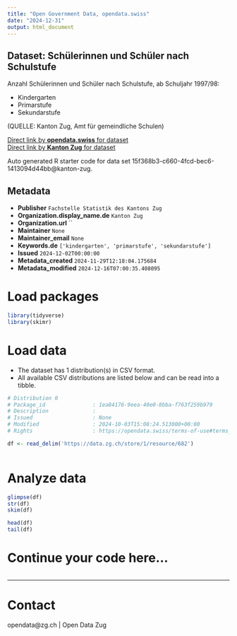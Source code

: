 ```yaml
---
title: "Open Government Data, opendata.swiss"
date: "2024-12-31"
output: html_document
---
```


## Dataset: Schülerinnen und Schüler nach Schulstufe

Anzahl Schülerinnen und Schüler nach Schulstufe, ab Schuljahr 1997/98:

- Kindergarten
- Primarstufe
- Sekundarstufe

(QUELLE: Kanton Zug, Amt für gemeindliche Schulen)

[Direct link by **opendata.swiss** for dataset](https://opendata.swiss/de/dataset/schulerinnen-und-schuler-nach-schulstufe)<br>
[Direct link by **Kanton Zug** for dataset](https://www.zg.ch/behoerden/gesundheitsdirektion/statistikfachstelle/themen/bildung/2-volksschule-und-privatschulen)

Auto generated R starter code for data set 15f368b3-c660-4fcd-bec6-1413094d44bb@kanton-zug.

## Metadata

- **Publisher** `Fachstelle Statistik des Kantons Zug`
- **Organization.display_name.de** `Kanton Zug`
- **Organization.url** ``
- **Maintainer** `None`
- **Maintainer_email** `None`
- **Keywords.de** `['kindergarten', 'primarstufe', 'sekundarstufe']`
- **Issued** `2024-12-02T00:00:00`
- **Metadata_created** `2024-11-29T12:18:04.175684`
- **Metadata_modified** `2024-12-16T07:00:35.408095`


# Load packages

```r

library(tidyverse)
library(skimr)

```

# Load data

-   The dataset has 1 distribution(s) in CSV format.
-   All available CSV distributions are listed below and can be read into a tibble.

```r

# Distribution 0
# Package_id               : 1ea84176-9eea-40e0-8bba-f763f259b979
# Description              : 
# Issued                   : None
# Modified                 : 2024-10-03T15:08:24.513000+00:00
# Rights                   : https://opendata.swiss/terms-of-use#terms_open

df <- read_delim('https://data.zg.ch/store/1/resource/682')



```

# Analyze data

```r

glimpse(df)
str(df)
skim(df)

head(df)
tail(df)

```

# Continue your code here...

```r

```

------------------------------------------------------------------------

# Contact

opendata@zg.ch | Open Data Zug
